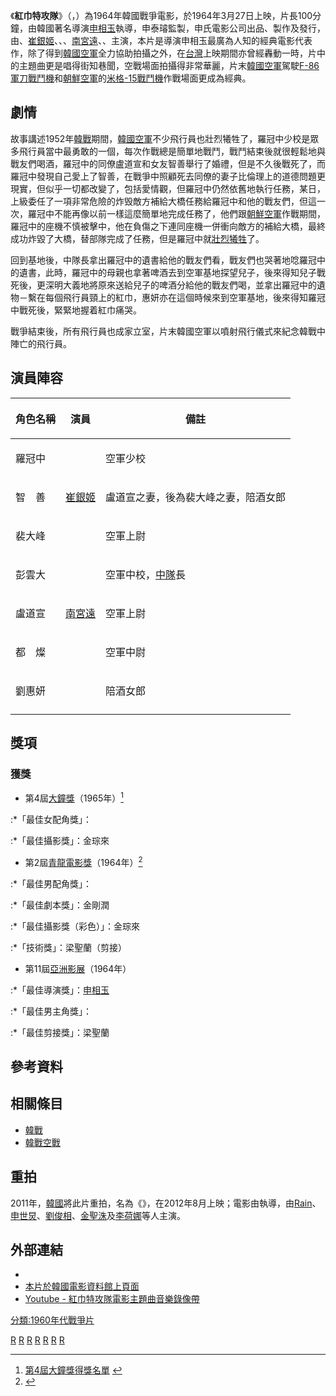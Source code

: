 {{Otheruse|红巾特攻队 (游戏)}}
{{Infobox Film
| name           = 紅巾特攻隊
| original_name  = {{lang|ko|빨간 마후라}}
| image          = 
| image_size     = 
| caption        = 
| director       = [[申相玉|申相玉]]
| producer       = 申泰璿
| writer         = 金剛潤<br>{{Link-ko|韓雲史|한운사}}（故事）
| narrator       = 
| starring       = {{Link-ko|申榮均|신영균 (배우)}}<br>[[崔銀姬|崔銀姬]]<br>{{Link-ko|崔戊龍|최무룡}}<br>{{Link-ko|朴巖|박암 (배우)|朴　巖}}<br>[[南宮遠|南宮遠]]<br>{{Link-ko|李大燁|이대엽}}<br>{{Link-ko|尹仁子|윤인자}}
| music          = 黃文平
| cinematography = 金琮來<br>丁海俊（空中攝影）
| editing        = 梁聖蘭
| production_company = 申氏電影公司
| distributor    = 申氏電影公司<br>[[松竹|松竹]]（日本）
| released       = {{KOR}} 1964年3月27日<br>{{TW}} 1964年<br>{{HKG-1959}} 1965年9月15日<ref>《[[華僑日報|華僑日報]]》，1965年9月15日，第6張第2頁</ref><ref>《[[工商日報|工商日報]]》，1965年9月15日，第9頁</ref><br>{{JAP}} 1966年4月9日<ref>[http://www.allcinema.net/prog/show_c.php?num_c=26631]</ref>
| runtime        = 100分鐘<br>106分鐘（韓國電影資料館）<ref>[https://www.youtube.com/watch?v=7e4g10WcGcs]</ref>
| country        = {{KOR}}
| language       = [[韓語|韓語]]
| budget         = 
| gross          = 
| preceded_by    = 
| website        = 
| amg_id         = 
| imdb_id        = tt0391782 
| cn_name  = 
| hk_name  = 紅巾特攻隊
| tw_name  = 紅巾特攻隊
}}
《'''紅巾特攻隊'''》（{{lang-ko|'''빨간 마후라'''}}，{{lang-en|'''''Red Muffler'''''／'''''Red Scarf'''''}}）為1964年韓國戰爭電影，於1964年3月27日上映，片長100分鐘，由韓國著名導演[[申相玉|申相玉]]執導，申泰璿監製，申氏電影公司出品、製作及發行，由{{Link-ko|申榮均|신영균 (배우)}}、[[崔銀姬|崔銀姬]]、{{Link-ko|崔戊龍|최무룡}}、{{Link-ko|朴巖|박암 (배우)|朴　巖}}、[[南宮遠|南宮遠]]、{{Link-ko|李大燁|이대엽}}、{{Link-ko|尹仁子|윤인자}}主演，本片是導演申相玉最廣為人知的經典電影代表作，除了得到[[大韓民國空軍|韓國空軍]]全力協助拍攝之外，在[[台灣|台灣]]上映期間亦曾經轟動一時，片中的主題曲更是唱得街知巷聞，空戰場面拍攝得非常華麗，片末[[韓國空軍|韓國空軍]]駕駛[[F-86軍刀戰鬥機|F-86軍刀戰鬥機]]和[[朝鮮空軍|朝鮮空軍]]的[[米格-15戰鬥機|米格-15戰鬥機]]作戰場面更成為經典。

==劇情==

故事講述1952年[[朝鮮戰爭|韓戰]]期間，[[大韓民國空軍|韓國空軍]]不少飛行員也壯烈犧牲了，羅冠中少校是眾多飛行員當中最勇敢的一個，每次作戰總是簡單地戰鬥，戰鬥結束後就很輕鬆地與戰友們喝酒，羅冠中的同僚盧道宣和女友智善舉行了婚禮，但是不久後戰死了，而羅冠中發現自己愛上了智善，在戰爭中照顧死去同僚的妻子比倫理上的道德問題更現實，但似乎一切都改變了，包括愛情觀，但羅冠中仍然依舊地執行任務，某日，上級委任了一項非常危險的炸毁敵方補給大橋任務給羅冠中和他的戰友們，但這一次，羅冠中不能再像以前一樣這麼簡單地完成任務了，他們跟[[朝鮮人民軍空軍|朝鮮空軍]]作戰期間，羅冠中的座機不慎被擊中，他在負傷之下連同座機一併衝向敵方的補給大橋，最終成功炸毀了大橋，替部隊完成了任務，但是羅冠中就[[陣亡|壯烈犧牲]]了。

回到基地後，中隊長拿出羅冠中的遺書給他的戰友們看，戰友們也哭著地唸羅冠中的遺書，此時，羅冠中的母親也拿著啤酒去到空軍基地探望兒子，後來得知兒子戰死後，更深明大義地將原來送給兒子的啤酒分給他的戰友們喝，並拿出羅冠中的遺物－繫在每個飛行員頸上的紅巾，惠妍亦在這個時候來到空軍基地，後來得知羅冠中戰死後，緊緊地握着紅巾痛哭。

戰爭結束後，所有飛行員也成家立室，片末韓國空軍以噴射飛行儀式來紀念韓戰中陣亡的飛行員。

== 演員陣容 ==
{| class="wikitable" 
|- 
! 角色名稱 || 演員 || 備註
|- 
| 羅冠中 || {{Link-ko|申榮均|신영균 (배우)}} || 空軍少校
|- 
| 智　善 || [[崔銀姬|崔銀姬]] || 盧道宣之妻，後為裴大峰之妻，陪酒女郎
|- 
| 裴大峰 || {{Link-ko|崔戊龍|최무룡}} || 空軍上尉
|- 
| 彭雲大 || {{Link-ko|朴巖|박암 (배우)|朴　巖}} || 空軍中校，[[中隊_(軍事航空)|中隊]]長
|- 
| 盧道宣 || [[南宮遠|南宮遠]] || 空軍上尉
|- 
| 都　燦 || {{Link-ko|李大燁|이대엽}} || 空軍中尉
|- 
| 劉惠妍 || {{Link-ko|尹仁子|윤인자}} || 陪酒女郎
|- 
|}

== 獎項 ==

=== 獲獎 ===

*第4屆[[大鐘獎|大鐘獎]]（1965年）<ref>[http://www.daejongfilmaward.kr/award05/439 第4屆大鐘獎得獎名單] {{Wayback|url=http://www.daejongfilmaward.kr/award05/439 |date=20160918020451 }}</ref>
:*「最佳女配角獎」：{{Link-ko|尹仁子|윤인자}}
:*「最佳攝影獎」：金琮來
*第2屆[[青龍電影獎|青龍電影獎]]（1964年）<ref>{{Cite web |url=http://www.blueaward.co.kr/bbs/board.php?bo_table=awards_news&sca=2 |title=第2屆青龍電影獎得獎名單 |access-date=2016-09-17 |archive-date=2021-04-25 |archive-url=https://web.archive.org/web/20210425160206/http://www.blueaward.co.kr/bbs/board.php?bo_table=awards_news&sca=2 |dead-url=no }}</ref>
:*「最佳男配角獎」：{{Link-ko|崔戊龍|최무룡}}
:*「最佳劇本獎」：金剛潤
:*「最佳攝影獎（彩色）」：金琮來
:*「技術獎」：梁聖蘭（剪接）
*第11屆[[亞洲影展|亞洲影展]]（1964年）
:*「最佳導演獎」：[[申相玉|申相玉]]
:*「最佳男主角獎」：{{Link-ko|申榮均|신영균 (배우)}}
:*「最佳剪接獎」：梁聖蘭

==參考資料==
<div class="references-small">
<references/>
</div>

==相關條目==
*[[朝鮮戰爭|韓戰]]
*[[朝鮮戰爭空戰|韓戰空戰]]

==重拍==
2011年，[[韓國|韓國]]將此片重拍，名為《{{Link-en|R2B:獵鷹行動|R2B: Return to Base}}》，在2012年8月上映；電影由{{Link-ko|金東元|김동원 (1962년)}}執導，由[[Rain_(韓國藝人)|Rain]]、[[申世炅|申世炅]]、[[劉俊相|劉俊相]]、[[金聖洙|金聖洙]]及[[李荷娜|李荷娜]]等人主演。

==外部連結==
*{{IMDB title|0391782|紅巾特攻隊}}
*[http://www.kmdb.or.kr/movie/md_basic.asp?nation=K&p_dataid=00991 本片於韓國電影資料館上頁面] {{Wayback|url=http://www.kmdb.or.kr/movie/md_basic.asp?nation=K&p_dataid=00991 |date=20190522133729 }}
*[http://www.youtube.com/watch?v=YWasoyTJWBI Youtube - 紅巾特攻隊電影主題曲音樂錄像帶] {{Wayback|url=http://www.youtube.com/watch?v=YWasoyTJWBI |date=20160416094808 }}

[[Category:韓語電影|R]]
[[Category:1964年韓國電影作品|R]]
[[Category:韓戰電影|R]]
[[Category:韓國戰爭片|R]]
[[Category:韓戰題材作品|R]]
[[Category:韓國空軍題材電影|R]]
[[Category:空戰電影|R]]
[[分類:1960年代戰爭片|分類:1960年代戰爭片]]